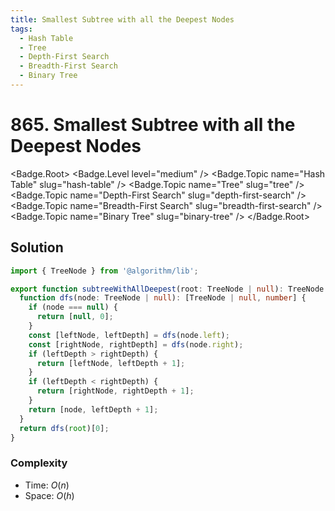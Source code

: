 ```yaml
---
title: Smallest Subtree with all the Deepest Nodes
tags:
  - Hash Table
  - Tree
  - Depth-First Search
  - Breadth-First Search
  - Binary Tree
---
```


# 865. Smallest Subtree with all the Deepest Nodes

<Badge.Root>
  <Badge.Level level="medium" />
  <Badge.Topic name="Hash Table" slug="hash-table" />
  <Badge.Topic name="Tree" slug="tree" />
  <Badge.Topic name="Depth-First Search" slug="depth-first-search" />
  <Badge.Topic name="Breadth-First Search" slug="breadth-first-search" />
  <Badge.Topic name="Binary Tree" slug="binary-tree" />
</Badge.Root>

## Solution

```typescript filename="solution.ts" copy
import { TreeNode } from '@algorithm/lib';

export function subtreeWithAllDeepest(root: TreeNode | null): TreeNode | null {
  function dfs(node: TreeNode | null): [TreeNode | null, number] {
    if (node === null) {
      return [null, 0];
    }
    const [leftNode, leftDepth] = dfs(node.left);
    const [rightNode, rightDepth] = dfs(node.right);
    if (leftDepth > rightDepth) {
      return [leftNode, leftDepth + 1];
    }
    if (leftDepth < rightDepth) {
      return [rightNode, rightDepth + 1];
    }
    return [node, leftDepth + 1];
  }
  return dfs(root)[0];
}
```

### Complexity

- Time: $O(n)$
- Space: $O(h)$

<ProblemLink
  codingSite="leetcode"
  href="https://leetcode.com/problems/smallest-subtree-with-all-the-deepest-nodes"
  title="Smallest Subtree with all the Deepest Nodes"
/>
